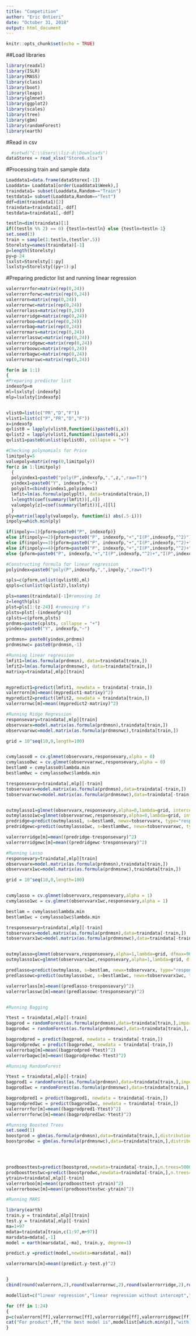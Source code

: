 ---
title: "Competition"
author: "Eric Ontieri"
date: "October 31, 2018"
output: html_document
---

```{r setup, include=FALSE}
knitr::opts_chunk$set(echo = TRUE)
```

##Load libraries

```{r}
library(readxl)
library(ISLR)
library(MASS)
library(class)
library(boot)
library(leaps)
library(glmnet)
library(ggplot2)
library(scales)
library(tree)
library(gbm)
library(randomForest)
library(earth)


```
#Read in csv
```{r}
  #setwd("C:\\Users\\liz-d\\Downloads")
dataStorex = read_xlsx("Store6.xlsx")
```
#Processing train and sample data

```{r}

Loaddata1=data.frame(dataStorex[-1])
Loaddata= Loaddata1[order(Loaddata1$Week),]
traindata1= subset(Loaddata,Random=="Train")
testdata1= subset(Loaddata,Random=="Test")
ddf=dim(traindata1)[2]
traindata=traindata1[,-ddf]
testdata=traindata1[,-ddf]

testln=dim(traindata)[1]
if((testln %% 2) == 0) {testln=testln} else {testln=testln-1}
set.seed(3)
train = sample(1:testln,(testln*.5))
Storelsty=names(traindata)[-1]
p=length(Storelsty)
py=p-24
lsxlst=Storelsty[1:py]
lsxlsty=Storelsty[(py+1):p]

```

#Preparing predictor list and running linear regression
```{r}
valerrorrfor=matrix(rep(0,24))
valerrorrforwc=matrix(rep(0,24))
valerrorn=matrix(rep(0,24))
valerrornwc=matrix(rep(0,24))
valerrorlass=matrix(rep(0,24))
valerrorridge=matrix(rep(0,24))
valerrorboo=matrix(rep(0,24))
valerrorbag=matrix(rep(0,24))
valerrormars=matrix(rep(0,24))
valerrorlasswc=matrix(rep(0,24))
valerrorridgewc=matrix(rep(0,24))
valerrorboowc=matrix(rep(0,24))
valerrorbagwc=matrix(rep(0,24))
valerrormarswc=matrix(rep(0,24))

for(m in 1:1)
{
#Preparing predictor list
indexofp=m
ml=lsxlsty[-indexofp]
mlp=lsxlsty[indexofp]


vlist0=list(c("PR","D","F"))
vlist1=list(c("P","PR","D","F"))
x=indexofp
qvlist0 = lapply(vlist0,function(i)paste0(i,x))
qvlist2 = lapply(vlist1,function(i)paste0(i,x))
qvlist1=paste0(unlist(qvlist0), collapse = "+")

#Checking polynomials for Price
limitpoly=5
valuepoly=matrix(rep(0,limitpoly))
for(z in 1:limitpoly)
  {
  polyindex1=paste0("poly(P",indexofp,",",z,",raw=T)")
  yindex1=paste0("Y", indexofp,"~")
  polyplt=cbind(yindex1,polyindex1)
  lmfit=lm(as.formula(polyplt), data=traindata[train,])
  l=length(coef(summary(lmfit))[,4])
  valuepoly[z]=coef(summary(lmfit))[,4][l]
  }
ply=matrix(lapply(valuepoly, function(i) abs(.5-i)))
inpoly=which.min(ply)

if(inpoly==1){pform=paste0("P", indexofp)}
else if(inpoly==2){pform=paste0("P", indexofp,"+","I(P",indexofp,"^2)")}
else if(inpoly==3){pform=paste0("P", indexofp,"+","I(P",indexofp,"^2)+","I(P",indexofp,"^3)")}
else if(inpoly==4){pform=paste0("P", indexofp,"+","I(P",indexofp,"^2)+","I(P",indexofp,"^3)+","I(P",indexofp,"^4)")}
else {pform=paste0("P", indexofp,"+","I(P",indexofp,"^2)+","I(P",indexofp,"^3)+","I(P",indexofp,"^4)+","I(P",indexofp,"^5)")}

#Constructing formula for linear regression
polyindex=paste0("poly(P",indexofp,",",inpoly,",raw=T)")

spls=c(pform,unlist(qvlist0),ml)
qspls=c(unlist(qvlist2),lsxlsty)

pls=names(traindata)[-1]#removing Id
z=length(pls)
plst=pls[1:(z-24)] #removing Y's
plsts=plst[-(indexofp*4)]
cplsts=c(pform,plsts)
prdnms=paste(cplsts, collapse = "+")
yindex=paste0("Y", indexofp,"~")

prdnmsn= paste0(yindex,prdnms)
prdnmsnwc= paste0(prdnmsn,-1)

#Running linear regression
lmfit1=lm(as.formula(prdnmsn), data=traindata[train,])
lmfit2=lm(as.formula(prdnmsnwc), data=traindata[train,])
matrixy=traindata[,mlp][train]


mypredict1=predict(lmfit1, newdata = traindata[-train,])
valerrorn[m]=mean((mypredict1-matrixy)^2)
mypredict2=predict(lmfit2, newdata = traindata[train,])
valerrornwc[m]=mean((mypredict2-matrixy)^2)

#Running Ridge Regression
responsevary=traindata[,mlp][train]
observvarx=model.matrix(as.formula(prdnmsn),traindata[train,])
observvarxwc=model.matrix(as.formula(prdnmsnwc),traindata[train,])

grid = 10^seq(10,0,length=100)


cvmylasso0 = cv.glmnet(observvarx,responsevary,alpha = 0)
cvmylasso0wc = cv.glmnet(observvarxwc,responsevary,alpha = 0)
bestlam0 = cvmylasso0$lambda.min
bestlam0wc = cvmylasso0wc$lambda.min

tresponsevary=traindata[,mlp][-train]
tobservvarx=model.matrix(as.formula(prdnmsn),data=traindata[-train,])
tobservvarxwc=model.matrix(as.formula(prdnmsnwc),data=traindata[-train,])


outmylasso1=glmnet(observvarx,responsevary,alpha=0,lambda=grid, intercept = F)
outmylasso1wc=glmnet(observvarxwc,responsevary,alpha=0,lambda=grid, intercept = F)
predridge=predict(outmylasso1, s=bestlam0, newx=tobservvarx, type="response")
predridgewc=predict(outmylasso1wc, s=bestlam0wc, newx=tobservvarxwc, type="response")

valerrorridge[m]=mean((predridge-tresponsevary)^2)
valerrorridgewc[m]=mean((predridgewc-tresponsevary)^2)

#Running Lasso
responsevary=traindata[,mlp][train]
observvarx=model.matrix(as.formula(prdnmsn),traindata[train,])
observvarx1wc=model.matrix(as.formula(prdnmsnwc),traindata[train,])

grid = 10^seq(10,0,length=100)


cvmylasso = cv.glmnet(observvarx,responsevary,alpha = 1)
cvmylasso1wc = cv.glmnet(observvarx1wc,responsevary,alpha = 1)

bestlam = cvmylasso$lambda.min
bestlam1wc = cvmylasso1wc$lambda.min

tresponsevary=traindata[,mlp][-train]
tobservvarx=model.matrix(as.formula(prdnmsn),data=traindata[-train,])
tobservvarx1wc=model.matrix(as.formula(prdnmsnwc),data=traindata[-train,])


outmylasso=glmnet(observvarx,responsevary,alpha=1,lambda=grid, dfmax=96, intercept = F)
outmylasso1wc=glmnet(observvarx1wc,responsevary,alpha=1,lambda=grid, dfmax=96, intercept = F)

predlasso=predict(outmylasso, s=bestlam, newx=tobservvarx, type="response")
predlassowc=predict(outmylasso1wc, s=bestlam1wc, newx=tobservvarx1wc, type="response")

valerrorlass[m]=mean((predlasso-tresponsevary)^2)
valerrorlasswc[m]=mean((predlassowc-tresponsevary)^2)


#Running Bagging

Ytest = traindata[,mlp][-train]
bagprod = randomForest(as.formula(prdnmsn),data=traindata[train,],importance=TRUE, type="regression", mtry=10)
bagprodwc = randomForest(as.formula(prdnmsnwc),data=traindata[train,],importance=TRUE, type="regression", mtry=10)

bagprodpred = predict(bagprod, newdata = traindata[-train,])
bagprodpredwc = predict(bagprodwc, newdata = traindata[-train,])
valerrorbag[m]=mean((bagprodpred-Ytest)^2)
valerrorbagwc[m]=mean((bagprodpredwc-Ytest)^2)

#Running RandomForest

Ytest = traindata[,mlp][-train]
bagprod1 = randomForest(as.formula(prdnmsn),data=traindata[train,],importance=TRUE, type="regression", ntree=50)
bagprod1wc = randomForest(as.formula(prdnmsnwc),data=traindata[train,],importance=TRUE, type="regression", ntree=50)

bagprodpred1 = predict(bagprod1, newdata = traindata[-train,])
bagprodpred1wc = predict(bagprod1wc, newdata = traindata[-train,])
valerrorrfor[m]=mean((bagprodpred1-Ytest)^2)
valerrorrforwc[m]=mean((bagprodpred1wc-Ytest)^2)

#Running Boosted Trees
set.seed(1)
boostprod = gbm(as.formula(prdnmsn),data=traindata[train,],distribution = "gaussian", n.trees=5000,interaction.depth=10)
boostprodwc = gbm(as.formula(prdnmsnwc),data=traindata[train,],distribution = "gaussian", n.trees=5000,interaction.depth=10)




prodboosttest=predict(boostprod,newdata=traindata[-train,],n.trees=5000)
prodboosttestwc=predict(boostprodwc,newdata=traindata[-train,],n.trees=5000)
ytrain=traindata[,mlp][-train]
valerrorboo[m]=mean((prodboosttest-ytrain)^2)
valerrorboowc[m]=mean((prodboosttestwc-ytrain)^2)

#Running MARS

library(earth)
train.y = traindata[,mlp][train]
test.y = traindata[,mlp][-train]
ma=1+97
mdata=traindata[train,c(1:97,m+97)]
marsdata=mdata[,-1]
model = earth(marsdata[,-ma], train.y, degree=1)

predict.y =predict(model,newdata=marsdata[,-ma])

valerrormars[m]=mean((predict.y-test.y)^2)


}
cbind(round(valerrorn,2),round(valerrornwc,2),round(valerrorridge,2),round(valerrorridgewc,2),round(valerrorlass,2),round(valerrorlasswc,2),round(valerrorbag,2),round(valerrorbagwc,2),round(valerrorrfor,2),round(valerrorrforwc,2),round(valerrorboo,2),round(valerrorboowc, 2),valerrormars)

modellist=c("linear regression","linear regression without intercept","ridge regression","ridge regression without intercept","lasso","lasso without intercept", "bagging","bagging without intercept","random forest","random forest without intercept","boosted trees","boosted trees without intercept","MARS")

for (ff in 1:24)
{
p=c(valerrorn[ff],valerrornwc[ff],valerrorridge[ff],valerrorridgewc[ff],valerrorlass[ff],valerrorlasswc[ff],valerrorbag[ff],valerrorbagwc[ff],valerrorrfor[ff],valerrorrforwc[ff],valerrorboo[ff],valerrorboowc[ff],valerrormars[ff])
cat("For product",ff,"the best model is",modellist[which.min(p)],"with a training error of",round(min(p),2),"\n")
}

```
